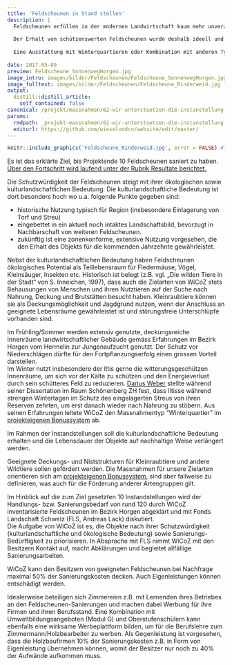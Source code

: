 ```yaml
---
title: 'Feldscheunen in Stand stellen'
description: |
  Feldscheunen erfüllen in der modernen Landwirtschaft kaum mehr unverzichtbare Funktionen und ihr Unterhalt wird vernachlässigt, so dass sie zerfallen. 
  
  Der Erhalt von schützenswerten Feldscheunen wurde deshalb ideell und finanziell unterstützt. 
    
  Eine Ausstattung mit Winterquartieren oder Kombination mit anderen Typen von Kleinstrukturen wurde ebenfalls gefördert.
  
date: 2017-05-09
preview: Feldscheune_SonnenwegHorgen.jpg
image_intro: images/bilder/Feldscheunen/Feldscheune_SonnenwegHorgen.jpg
image_fulltext: images/bilder/Feldscheunen/Feldscheune_Rinderweid.jpg
output:
  distill::distill_article:
    self_contained: false
canonical: /projekt/massnahmen/62-wir-unterstuetzen-die-instanstellung-von-feldscheunen
params:
  rmdpath: _projekt-massnahmen/62-wir-unterstuetzen-die-instanstellung-/62-wir-unterstuetzen-die-instanstellung-.Rmd
  editurl: https://github.com/wieselundco/website/edit/master/
---
```



```r
knitr::include_graphics('Feldscheune_Rinderweid.jpg', error = FALSE) #images/bilder/Feldscheunen/Feldscheune_Rinderweid.jpg
```

Es ist das erklärte Ziel, bis Projektende 10 Feldscheunen saniert zu haben. [Über den Fortschritt wird laufend unter der Rubrik Resultate berichtet.](Resultate.html)

Die Schutzwürdigkeit der Feldscheunen steigt mit ihrer ökologischen sowie kulturlandschaftlichen Bedeutung. Die kulturlandschaftliche Bedeutung ist dort besonders hoch wo u.a. folgende Punkte gegeben sind: 

-   historische Nutzung typisch für Region (insbesondere Einlagerung von Torf und Streu)
-   eingebettet in ein aktuell noch intaktes Landschaftsbild, bevorzugt in Nachbarschaft von weiteren Feldscheunen.
-   zukünftig ist eine zonenkonforme, extensive Nutzung vorgesehen, die den Erhalt des Objekts für die kommenden Jahrzehnte gewährleistet.

Nebst der kulturlandschaftlichen Bedeutung haben Feldscheunen ökologisches Potential als Teillebensraum für Fledermäuse, Vögel, Kleinsäuger, Insekten etc. Historisch ist belegt (z.B. vgl. „Die wilden Tiere in der Stadt“ von S. Inneichen, 1997), dass auch die Zielarten von WiCoZ stets Behausungen von Menschen und ihren Nutztieren auf der Suche nach Nahrung, Deckung und Brutstätten besucht haben.   Kleinraubtiere können sie als Deckungsmöglichkeit und Jagdgrund nutzen, wenn der Anschluss an geeignete Lebensräume gewährleistet ist und störungsfreie Unterschlüpfe vorhanden sind. 

Im Frühling/Sommer werden extensiv genutzte, deckungsreiche Innenräume
landwirtschaftlicher Gebäude gemäss Erfahrungen im Bezirk Horgen vom
Hermelin zur Jungenaufzucht genutzt. Der Schutz vor Niederschlägen
dürfte für den Fortpflanzungserfolg einen grossen Vorteil darstellen.   
Im Winter nutzt insbesondere der Iltis gerne die witterungsgeschützen
Innenräume, um sich vor der Kälte zu schützen und den Energieverlust
durch sein schütteres Feld zu reduzieren. <a href="http://www.dariusweber.ch/" target="_blank">Darius
Weber</a> stellte während seiner Dissertation
im Raum Schönenberg ZH fest, dass Iltisse während strengen Wintertagen
im Schutz des eingelagerten Streus von ihren Reserven zehrten, um erst
danach wieder nach Nahrung zu stöbern. Aus seinen Erfahrungen leitete
WiCoZ den Massnahmentyp "Winterquartier" im [projekteigenen
Bonussystem](Bonussystem_WiCoZ.pdf) ab.

 

Im Rahmen der Instandstellungen soll die kulturlandschaftliche Bedeutung
erhalten und die Lebensdauer der Objekte auf nachhaltige Weise
verlängert werden. 

Geeignete Deckungs- und Niststrukturen für Kleinraubtiere und andere
Wildtiere sollen gefördert werden. Die Massnahmen für unsere Zielarten
orientieren sich am [projekteigenen Bonussystem](Bonussystem_WiCoZ.pdf), sind aber
fallweise zu definieren, was auch für die Förderung anderer Artengruppen
gilt. 

 

Im Hinblick auf die zum Ziel gesetzten 10 Instandstellungen wird der
Handlungs- bzw. Sanierungsbedarf von rund 120 durch WiCoZ
inventarisierte Feldscheunen im Bezirk Horgen abgeklärt und mit Fonds
Landschaft Schweiz (FLS, Andreas Lack) diskutiert.  
Die Aufgabe von WiCoZ ist es, die Objekte nach ihrer Schutzwürdigkeit
(kulturlandschaftliche und ökologische Bedeutung)
sowie Sanierungs-Bedürftigkeit zu priorisieren. In Absprache mit FLS
nimmt WiCoZ mit den Besitzern Kontakt auf, macht Abklärungen und
begleitet allfällige Sanierungsarbeiten.

WiCoZ kann den Besitzern von geeigneten Feldscheunen bei Nachfrage
maximal 50% der Sanierungskosten decken. Auch Eigenleistungen können
entschädigt werden.

Idealerweise beteiligen sich Zimmereien z.B. mit Lernenden ihres
Betriebes an den Feldscheunen-Sanierungen und machen dabei Werbung für
ihre Firmen und ihren Berufsstand. Eine Kombination mit
Umweltbildungsangeboten (Modul G) und Oberstufenschülern kann ebenfalls
eine wirksame Werbeplattform bilden, um für die Berufslehre zum
Zimmermann/Holzbearbeiter zu werben. Als Gegenleistung ist vorgesehen,
dass die Holzbaufirmen 10% der Sanierungskosten z.B. in Form von
Eigenleistung übernehmen können, womit der Besitzer nur noch zu 40% der
Aufwände aufkommen muss.



<!--http://wieselundco.ch/projekt/massnahmen/62-wir-unterstuetzen-die-instanstellung-von-feldscheunen-->
